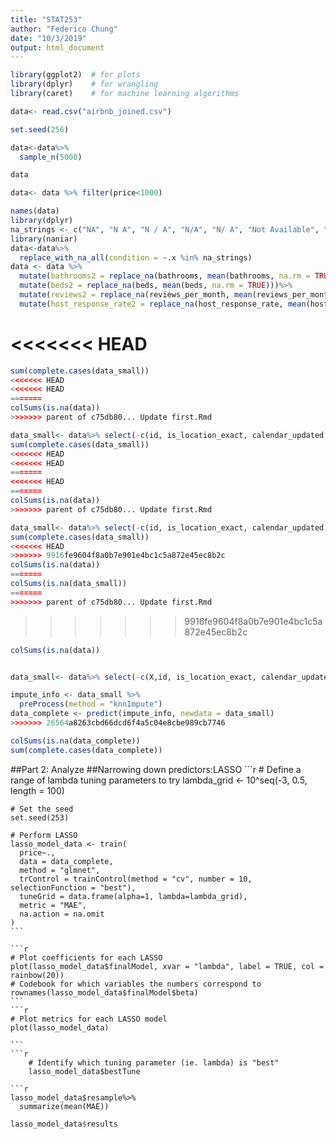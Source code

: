 ```yaml
---
title: "STAT253"
author: "Federico Chung"
date: "10/3/2019"
output: html_document
---
```


```r
library(ggplot2)  # for plots
library(dplyr)    # for wrangling
library(caret)    # for machine learning algorithms

```


```r
data<- read.csv("airbnb_joined.csv")

```

```r
set.seed(256)

data<-data%>%
  sample_n(5000)

data

data<- data %>% filter(price<1000)

```


```r
names(data)
library(dplyr)
na_strings <- c("NA", "N A", "N / A", "N/A", "N/ A", "Not Available", "NOt available")
library(naniar)
data<-data%>%
  replace_with_na_all(condition = ~.x %in% na_strings)
data <- data %>%
  mutate(bathrooms2 = replace_na(bathrooms, mean(bathrooms, na.rm = TRUE)))%>%
  mutate(beds2 = replace_na(beds, mean(beds, na.rm = TRUE)))%>%
  mutate(reviews2 = replace_na(reviews_per_month, mean(reviews_per_month, na.rm = TRUE)))%>%
  mutate(host_response_rate2 = replace_na(host_response_rate, mean(host_response_rate, na.rm = TRUE)))
```


<<<<<<< HEAD
=======
```r
sum(complete.cases(data_small))
<<<<<<< HEAD
<<<<<<< HEAD
=======
colSums(is.na(data))
>>>>>>> parent of c75db80... Update first.Rmd
```

```r
data_small<- data%>% select(-c(id, is_location_exact, calendar_updated, latitude, longitude, square_feet))
sum(complete.cases(data_small))
<<<<<<< HEAD
<<<<<<< HEAD
=======
<<<<<<< HEAD
=======
colSums(is.na(data))
>>>>>>> parent of c75db80... Update first.Rmd
```

```r
data_small<- data%>% select(-c(id, is_location_exact, calendar_updated, latitude, longitude, square_feet))
sum(complete.cases(data_small))
<<<<<<< HEAD
>>>>>>> 9916fe9604f8a0b7e901e4bc1c5a872e45ec8b2c
colSums(is.na(data))
=======
colSums(is.na(data_small))
=======
>>>>>>> parent of c75db80... Update first.Rmd
```
>>>>>>> 9916fe9604f8a0b7e901e4bc1c5a872e45ec8b2c

```r
colSums(is.na(data))


data_small<- data%>% select(-c(X,id, is_location_exact, calendar_updated, latitude, longitude, square_feet))

```



```r
impute_info <- data_small %>%
  preProcess(method = "knnImpute")
data_complete <- predict(impute_info, newdata = data_small) 
>>>>>>> 26564a8263cbd66dcd6f4a5c04e8cbe989cb7746
```

```r
colSums(is.na(data_complete))
sum(complete.cases(data_complete))
```

##Part 2: Analyze
##Narrowing down predictors:LASSO
    ```r
    # Define a range of lambda tuning parameters to try
    lambda_grid <- 10^seq(-3, 0.5, length = 100)

    # Set the seed
    set.seed(253)

    # Perform LASSO
    lasso_model_data <- train(
      price~.,
      data = data_complete,
      method = "glmnet",
      trControl = trainControl(method = "cv", number = 10, selectionFunction = "best"),
      tuneGrid = data.frame(alpha=1, lambda=lambda_grid),
      metric = "MAE",
      na.action = na.omit
    )
    ```
    
    ```r
    # Plot coefficients for each LASSO
    plot(lasso_model_data$finalModel, xvar = "lambda", label = TRUE, col = rainbow(20))
    # Codebook for which variables the numbers correspond to
    rownames(lasso_model_data$finalModel$beta)
    ```   
    ```r
    # Plot metrics for each LASSO model
    plot(lasso_model_data)
    
    ```   
    ```r
        # Identify which tuning parameter (ie. lambda) is "best" 
        lasso_model_data$bestTune
    
```    
```r
lasso_model_data$resample%>%
  summarize(mean(MAE))
```





```r
lasso_model_data$results
```
